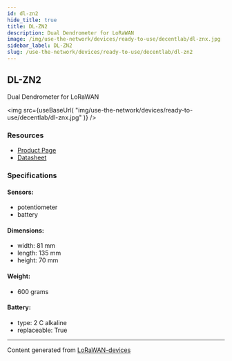 ```yaml
---
id: dl-zn2
hide_title: true
title: DL-ZN2
description: Dual Dendrometer for LoRaWAN
image: /img/use-the-network/devices/ready-to-use/decentlab/dl-znx.jpg
sidebar_label: DL-ZN2
slug: /use-the-network/devices/ready-to-use/decentlab/dl-zn2
---
```



## DL-ZN2

Dual Dendrometer for LoRaWAN

<img
src={useBaseUrl(
"img/use-the-network/devices/ready-to-use/decentlab/dl-znx.jpg"
)}
/>

### Resources

- [Product Page](https://www.decentlab.com/products/dendrometer-for-lorawan)
- [Datasheet](https://cdn.decentlab.com/download/datasheets/Decentlab-DL-ZN-datasheet.pdf)

### Specifications

#### Sensors:
- potentiometer
- battery
#### Dimensions:
- width: 81 mm
- length: 135 mm
- height: 70 mm
#### Weight: 
- 600 grams
#### Battery: 
- type: 2 C alkaline
- replaceable: True



---
Content generated from [LoRaWAN-devices](https://github.com/TheThingsNetwork/lorawan-devices)